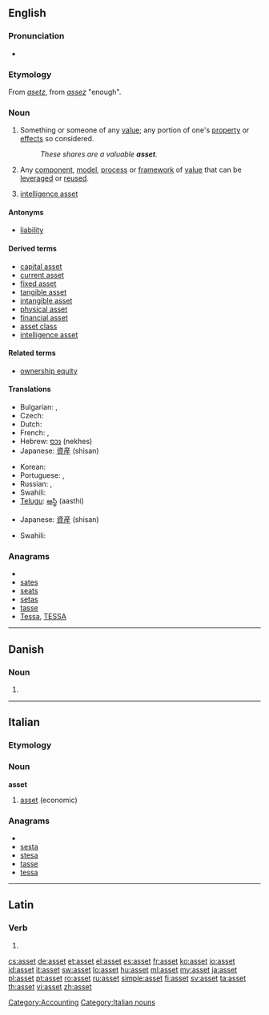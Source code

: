 {{wikipedia}}
{{also|ASSET}}
==English==

===Pronunciation===
* {{IPA|/ˈæsɛt/}}

===Etymology===
From {{etyl|xno}} ''[[asetz]]'', from {{etyl|fro}} ''[[assez]]'' "enough".

===Noun===
{{en-noun}}

# Something or someone of any [[value]]; any portion of one's [[property]] or [[effect]]s so considered.
#: ''These shares are a valuable '''asset'''.''
# {{software}} Any [[component]], [[model]], [[process]] or [[framework]] of [[value]] that can be [[leverage]]d or [[reuse]]d.
# {{espionage}} [[intelligence asset]]

====Antonyms====
* [[liability]]

====Derived terms====
* [[capital asset]]
* [[current asset]]
* [[fixed asset]]
* [[tangible asset]]
* [[intangible asset]]
* [[physical asset]]
* [[financial asset]]
* [[asset class]]
* [[intelligence asset]]

====Related terms====
* [[ownership equity]]

====Translations====
{{trans-top|something or someone of any value}}
* Bulgarian: {{t+|bg|актив}},  {{t|bg|авоари}}
* Czech: {{t-|cs|aktivum|n}}
* Dutch: {{t+|nl|activa|p}}
* French: {{t+|fr|atout}},  {{t+|fr|actif|m}}
* Hebrew: [[נכס]] (nekhes) {{m}}
* Japanese: [[資産]] (shisan)
{{trans-mid}}
* Korean: {{t|ko|자산|tr=jasan|sc=Kore}}
* Portuguese: {{t+|pt|bem}}, {{t+|pt|activo|m}}
* Russian: {{t+|ru|имущество|n}}, {{t+|ru|собственность|f}}
* Swahili: {{t+|sw|mali|xs=Swahili}}
* [[Telugu]]: [[ఆస్థి]] (aasthi)
{{trans-bottom}}

{{trans-top|software: any component, etc. that can be leveraged or reused}}
* Japanese: [[資産]] (shisan)
{{trans-mid}}
* Swahili: {{t+|sw|mali|xs=Swahili}}
{{trans-bottom}}

===Anagrams===
* {{alphagram|aesst}}
* [[sates#English|sates]]
* [[seats#English|seats]]
* [[setas#English|setas]]
* [[tasse#English|tasse]]
* [[Tessa#English|Tessa]], [[TESSA#English|TESSA]]

[[Category:Accounting]]

----

==Danish==

===Noun===
{{infl|da|noun form|g=n}}

# {{form of|singular definite|as|lang=da}}

----

==Italian==

===Etymology===
{{etyl|en|it}}

===Noun===
'''asset''' {{m|inv}}

# [[#English|asset]] (economic)

===Anagrams===
* {{alphagram|aesst}}
* [[sesta#Italian|sesta]]
* [[stesa#Italian|stesa]]
* [[tasse#Italian|tasse]]
* [[tessa#Italian|tessa]]

[[Category:Italian nouns]]

----

==Latin==

===Verb===
{{la-verb-form|asset}}

# {{conjugation of|asso|assō|3|s|pres|act|sub|lang=la}}

[[cs:asset]]
[[de:asset]]
[[et:asset]]
[[el:asset]]
[[es:asset]]
[[fr:asset]]
[[ko:asset]]
[[io:asset]]
[[id:asset]]
[[it:asset]]
[[sw:asset]]
[[lo:asset]]
[[hu:asset]]
[[ml:asset]]
[[my:asset]]
[[ja:asset]]
[[pl:asset]]
[[pt:asset]]
[[ro:asset]]
[[ru:asset]]
[[simple:asset]]
[[fi:asset]]
[[sv:asset]]
[[ta:asset]]
[[th:asset]]
[[vi:asset]]
[[zh:asset]]
